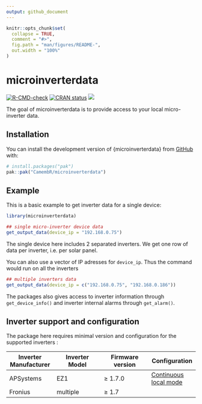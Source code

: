 ```yaml
---
output: github_document
---
```


<!-- README.md is generated from README.Rmd. Please edit that file -->

```r
knitr::opts_chunk$set(
  collapse = TRUE,
  comment = "#>",
  fig.path = "man/figures/README-",
  out.width = "100%"
)
```

# microinverterdata

<!-- badges: start -->

[![R-CMD-check](https://github.com/CamembR/microinverterdata/actions/workflows/R-CMD-check.yaml/badge.svg)](https://github.com/CamembR/microinverterdata/actions/workflows/R-CMD-check.yaml) [![CRAN status](https://www.r-pkg.org/badges/version/microinverterdata)](https://CRAN.R-project.org/package=microinverterdata) [![](https://cranlogs.r-pkg.org/badges/microinverterdata)](https://cran.r-project.org/package=microinverterdata)

<!-- badges: end -->

The goal of microinverterdata is to provide access to your local micro-inverter data.

## Installation

You can install the development version of {microinverterdata} from [GitHub](https://github.com/) with:

``` r
# install.packages("pak")
pak::pak("CamembR/microinverterdata")
```

## Example

This is a basic example to get inverter data for a single device:

```r
library(microinverterdata)

## single micro-inverter device data
get_output_data(device_ip = "192.168.0.75")

```

The single device here includes 2 separated inverters. We get one row of data per inverter, i.e. per solar panel.

You can also use a vector of IP adresses for `device_ip`. Thus the command would run on all the inverters

```r
## multiple inverters data
get_output_data(device_ip = c("192.168.0.75", "192.168.0.186"))

```

The packages also gives access to inverter information through `get_device_info()` and inverter internal alarms through `get_alarm()`.

## Inverter support and configuration

The package here requires minimal version and configuration for the supported inverters :

| Inverter Manufacturer | Inverter Model | Firmware version | Configuration |
|------------------|------------------|------------------|------------------|
| APSystems | EZ1 | ≥ 1.7.0 | [Continuous local mode](https://camembr.github.io/microinverterdata/articles/APSystems_devices.html) |
| Fronius | multiple | ≥ 1.7 | |
